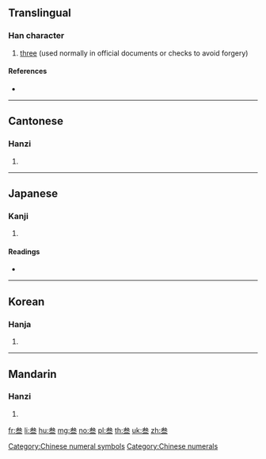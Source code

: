 {{also|三|參|叄|参}}
==Translingual==

===Han character===
{{Han char|rn=28|rad=厶|as=06|sn=8|four=|canj=IKMM|ids=⿳厶大三}}

# [[three]] (used normally in official documents or checks to avoid forgery)

====References====
* {{Han ref|kx=0164.211|dkj=03089|dj=0372.270|hdz=10386.130|uh=53C1|ud=21441}}

[[Category:Chinese numeral symbols]]
[[Category:Chinese numerals]]

----

==Cantonese==

===Hanzi===
{{yue-hanzi|jyut=[[saam1]]|y=saam1}}

# {{defn|lang=yue|sort=厶06}}

----

==Japanese==

===Kanji===
{{ja-kanji|grade=|rs=厶06}}

# {{defn|lang=ja|sort=厶06}}

====Readings====
* {{ja-readings|on=[[さん]] (san)|kun=[[みつ]] (mitsu)}}

----

==Korean==

===Hanja===
{{ko-hanja|hangeul=삼|rv=sam|mr=sam}}

# {{defn|lang=ko|sort=厶06}}

----

==Mandarin==

===Hanzi===
{{cmn-hanzi|tra=叄|pin=[[cēn]] ([[cen1]]), [[sān]] ([[san1]]), [[sǎn]] ([[san3]]), [[shēn]] ([[shen1]])|wg=ts'en<sup>1</sup>, *<sup>1</sup>, san<sup>1</sup>, san<sup>3</sup>, shen<sup>1</sup>}}

# {{defn|lang=cmn|sort=厶06}}

[[fr:叁]]
[[li:叁]]
[[hu:叁]]
[[mg:叁]]
[[no:叁]]
[[pl:叁]]
[[th:叁]]
[[uk:叁]]
[[zh:叁]]